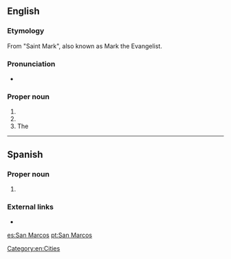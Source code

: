 ==English==
{{wikipedia}}

===Etymology===
From {{etyl|es|en}} "Saint Mark", also known as Mark the Evangelist.

===Pronunciation===
* {{a|US}} {{IPA|/sæn ˈmɑrkəs/|lang=en}}

===Proper noun===
{{en-proper noun}}

# {{w|San Marcos, California}}
# {{w|San Marcos, Texas}}
# The {{w|San Marcos River}}

[[Category:en:Cities]]

----

==Spanish==

===Proper noun===
{{es-proper noun|m}}

# {{place|es|department|c/Guatemala}}

===External links===
* {{pedialite|lang=es|San Marcos (Guatemala)}}

[[es:San Marcos]]
[[pt:San Marcos]]